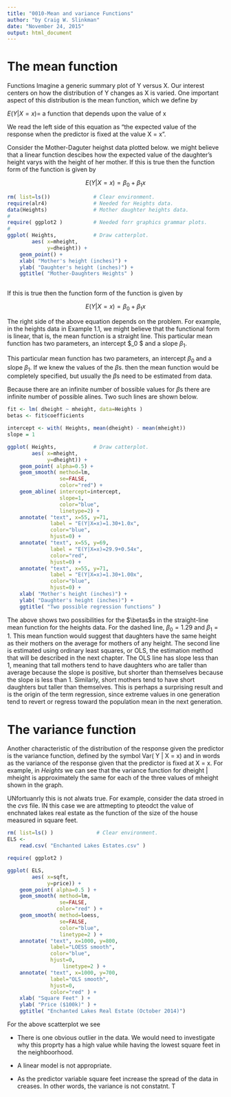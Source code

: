 ```yaml
---
title: "0010-Mean and variance Functions"
author: "by Craig W. Slinkman"
date: "November 24, 2015"
output: html_document
---
```


# The mean function
Functions Imagine a generic summary plot of Y versus X. Our interest centers on how the distribution of Y changes as X is varied. One important aspect of this distribution is the mean function, which we define by  

$E(Y|X=x)=$ a function that depends upon the value of x

We read the left side of this equation as "the expected value of the response when the predictor is fixed at the value X = x".

Consider the Mother-Daguter heighst data plotted below. we might believe that a linear function descibes how the expected value of the daughter's height varys with the height of her mother.  If this is true then the function form of the function is given by

$$E(Y|X=x)= \beta_0 + \beta_1 x$$

```r
rm( list=ls())              # Clear environment.
require(alr4)               # Needed for Heights data.
data(Heights)               # Mother daughter heights data.
#
require( ggplot2 )          # Needed forr graphics grammar plots.
#
ggplot( Heights,            # Draw catterplot.
        aes( x=mheight,
             y=dheight)) +
    geom_point() +
    xlab( "Mother's height (inches)") +
    ylab( "Daughter's height (inches)") +
    ggtitle( "Mother-Daughters Heights" )
    

```
  
If this is true then the function form of the function is given by

$$E(Y|X=x)= \beta_0 + \beta_1 x$$

The right side of the above equation depends on the problem. For example, in the heights data in Example 1.1, we might believe that the functional form is linear,  that is, the mean function is a straight line. This particular mean function has two parameters, an intercept $\beta_0 $ and a slope $\beta_1$.  

This particular mean function has two parameters, an intercept $\beta_0$ and a slope $\beta_1$. If we knew the values of the $\beta$s.  then the mean function would be completely specified, but usually the $\beta$s need to be estimated from data.

Because there are an infinite number of bossible values for $\beta$s
there are infinite number of possible alines.  Two such lines are shown below.

```r
fit <- lm( dheight ~ mheight, data=Heights )
betas <- fit$coefficients

intercept <- with( Heights, mean(dheight) - mean(mheight))
slope = 1

ggplot( Heights,            # Draw catterplot.
        aes( x=mheight,
             y=dheight)) +
    geom_point( alpha=0.5) +
    geom_smooth( method=lm,
                 se=FALSE,
                 color="red") +
    geom_abline( intercept=intercept, 
                 slope=1,
                 color="blue",
                 linetype=2) +
    annotate( "text", x=55, y=71, 
              label = "E(Y|X=x)=1.30+1.0x",
              color="blue",
              hjust=0) +
    annotate( "text", x=55, y=69, 
              label = "E(Y|X=x)=29.9+0.54x",
              color="red",
              hjust=0) +
    annotate( "text", x=55, y=71, 
              label = "E(Y|X=x)=1.30+1.00x",
              color="blue",
              hjust=0) +
    xlab( "Mother's height (inches)") +
    ylab( "Daughter's height (inches)") +
    ggtitle( "Two possible regression functions" )
```

The above shows two possibilities for the $\betas$s in the straight-line mean function for the heights data. For the dashed line, $\beta_0=1.29$ and $\beta_1=1$. This mean function would suggest that daughters have the same height as their mothers on the average for mothers of any height. The second line is estimated using ordinary least squares, or OLS, the estimation method that will be described in the next chapter. The OLS line has slope less than 1, meaning that tall mothers tend to have daughters who are taller than average because the slope is positive, but shorter than themselves because the slope is less than 1. Similarly, short mothers tend to have short daughters but taller than themselves. This is perhaps a surprising result and is the origin of the term regression, since extreme values in one generation tend to revert or regress toward the population mean in the next generation. 

# The variance function
Another characteristic of the distribution of the response given the predictor is the variance function, defined by the symbol Var( Y | X = x) and in words as the variance of the response given that the predictor is fixed at X = x. For example, in $Heights$ we can see that the variance function for dheight | mheight is approximately the same for each of the three values of mheight shown in the graph.

UNfortuanrly this is not alwats true.  For example, consider the data stroed in the $cvs$ file.  IN this case we are attmepting to pteodct the value of enchnated lakes real estate as the function of the size of the house measured in square feet.

```r
rm( list=ls() )              # Clear environment.
ELS <- 
    read.csv( "Enchanted Lakes Estates.csv" )

require( ggplot2 )

ggplot( ELS,
        aes( x=sqft,
             y=price)) +
    geom_point( alpha=0.5 ) +
    geom_smooth( method=lm,
                 se=FALSE,
                color="red" ) +
    geom_smooth( method=loess,
                 se=FALSE,
                 color="blue",
                 linetype=2 ) +
    annotate( "text", x=1000, y=800,
              label="LOESS smooth",
              color="blue",
              hjust=0,
                  linetype=2 ) +
    annotate( "text", x=1000, y=700,
              label="OLS smooth",
              hjust=0,
              color="red" ) +
    xlab( "Square Feet" ) +
    ylab( "Price ($100k)" ) +
    ggtitle( "Enchanted Lakes Real Estate (October 2014)")


```

For the above scatterplot we see  

* There is one obvious outlier in the data.  We would need to investigate why this proprty has a high value while having the lowest square feet in the neighboorhood.  

* A linear model is not appropriate.  

* As the predictor variable square feet increase the spread of the data in creases.  In other words, the variance is not constatnt. T
